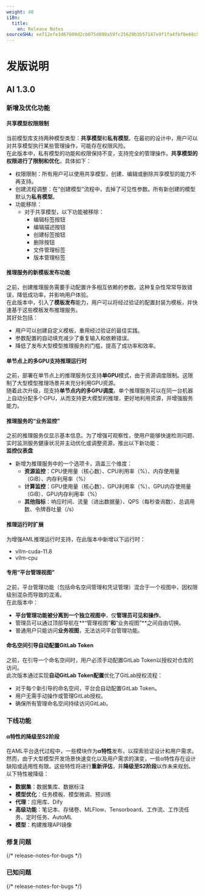 ```yaml
---
weight: 40
i18n:
  title:
    en: Release Notes
sourceSHA: ee712efe3d67609d2cb075d890a59fc25629b3b57187e9f1fa4fbf0e68c539c4
---
```


# 发版说明

## AI 1.3.0

### 新增及优化功能

#### 共享模型权限限制

当前模型库支持两种模型类型：**共享模型**和**私有模型**。在最初的设计中，用户可以对共享模型执行某些管理操作，可能存在权限风险。\
在此版本中，私有模型的功能和权限保持不变，支持完全的管理操作。**共享模型的权限进行了限制和优化**，具体如下：

- 权限限制：所有用户可以使用共享模型，创建、编辑或删除共享模型的能力不再支持。
- 创建流程调整：在“创建模型”流程中，去掉了可见性参数。所有新创建的模型默认为**私有模型**。
- 功能移除：
  - 对于共享模型，以下功能被移除：
    - 编辑标签按钮
    - 编辑描述按钮
    - 创建标签按钮
    - 删除按钮
    - 文件管理标签
    - 版本管理标签

#### 推理服务的新模板发布功能

之前，创建推理服务需要手动配置许多相互依赖的参数。这种复杂性常常导致错误，降低成功率，并影响用户体验。\
在此版本中，引入了**模板发布**能力，用户可以将经过验证的配置封装为模板，并快速基于这些模板发布推理服务。\
其好处包括：

- 用户可以创建自定义模板，重用经过验证的最佳实践。
- 参数配置的自动填充减少了重复输入和依赖错误。
- 降低了发布大型模型推理服务的门槛，提高了成功率和效率。

#### 单节点上的多GPU支持推理运行时

之前，部署在单节点上的推理服务仅支持**单GPU**模式，由于资源调度限制。这限制了大型模型推理场景并未充分利用GPU资源。\
随着此次升级，现支持**单节点内的多GPU调度**。单个推理服务可以在同一台机器上自动分配多个GPU，从而支持更大模型的推理，更好地利用资源，并增强服务能力。

#### 推理服务的“业务监控”

之前的推理服务仅显示基本信息。为了增强可观察性，使用户能够快速检测问题、实时监测服务健康状况并主动优化或调整资源，推出以下新功能：\
**监控仪表盘**

- 新增为推理服务中的一个选项卡，涵盖三个维度：
  - **资源监控**：CPU使用量（核心数）、CPU利用率（%）、内存使用量（GiB）、内存利用率（%）
  - **计算监控**：GPU使用量（核心数）、GPU利用率（%）、GPU内存使用量（GiB）、GPU内存利用率（%）
  - **其他指标**：响应时间、流量（进出数据量）、QPS（每秒查询数）、总调用数、令牌吞吐量（/s）

#### 推理运行时扩展

为增强AML推理运行时支持，在此版本中新增以下运行时：

- vllm-cuda-11.8
- vllm-cpu

#### 专用“平台管理视图”

之前，平台管理功能（包括命名空间管理和凭证管理）混合于一个视图中，因权限级别混杂而导致的混淆。\
在此版本中：

- **平台管理功能被分离到一个独立视图中**，仅**管理员可见和操作**。
- 管理员可以通过顶部导航在**“管理视图”**和**“业务视图”**之间自由切换。
- 普通用户只能访问**业务视图**，无法访问平台管理功能。

#### 命名空间引导自动配置GitLab Token

之前，在引导一个命名空间时，用户必须手动配置GitLab Token以授权对仓库的访问。\
此次版本通过实现**自动GitLab Token配置**优化了GitLab授权流程：

- 对于每个新引导的命名空间，平台会自动配置GitLab Token。
- 用户无需手动操作或管理GitLab授权。
- 确保所有管理命名空间持续访问GitLab。

### 下线功能

#### α特性的降级至S2阶段

在AML平台迭代过程中，一些模块作为**α特性**发布，以探索验证设计和用户需求。\
然而，由于大型模型开发场景快速变化以及用户需求的演变，一些α特性存在设计缺陷或适用性有限。这些特性将进行**重新评估**，并**降级至S2阶段**以作未来规划。\
以下特性被降级：

- **数据集**：数据集库、数据标注
- **模型优化**：任务模板、模型微调、预训练
- **代理**：应用库、Dify
- **高级功能**：笔记本、存储卷、MLFlow、Tensorboard、工作流、工作流任务、定时任务、AutoML
- **模型**：构建推理API镜像

### 修复问题

{/* release-notes-for-bugs */}

### 已知问题

{/* release-notes-for-bugs */}
